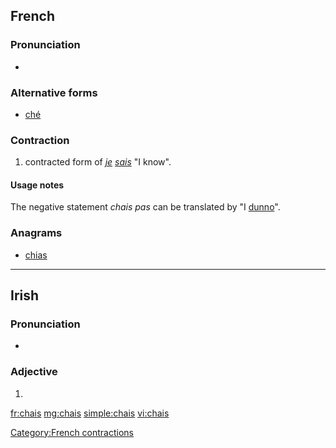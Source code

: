 ==French==

===Pronunciation===
* {{IPA|/ʃe/|lang=fr}}

===Alternative forms===
* [[ché]]

===Contraction===
{{head|fr}}

# {{context|informal|lang=fr}} contracted form of ''[[je]] [[sais]]'' "I know".

====Usage notes====
The negative statement ''chais pas'' can be translated by "I [[dunno]]".

===Anagrams===
* [[chias#French|chias]]

[[Category:French contractions]]

----

==Irish==

===Pronunciation===
* {{IPA|lang=ga|[xaʃ]}}

===Adjective===
{{head|ga|mutated adjective}}

# {{ga-lenition of|cais}}

[[fr:chais]]
[[mg:chais]]
[[simple:chais]]
[[vi:chais]]
